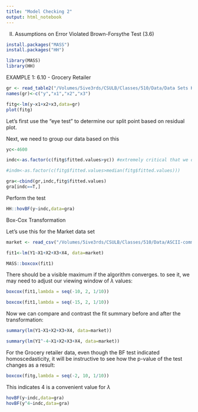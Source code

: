 ```yaml
---
title: "Model Checking 2"
output: html_notebook
---
```


II. Assumptions on Error Violated
Brown-Forsythe Test (3.6)


```r
install.packages("MASS")
install.packages("HH")
```

```r
library(MASS)
library(HH)
```

EXAMPLE 1: 6.10 - Grocery Retailer
```r
gr <- read_table2("/Volumes/5ive3rds/CSULB/Classes/510/Data/Data Sets KN/KutnerData/Chapter  6 Data Sets/CH06PR09.txt", col_names = FALSE)
names(gr)<-c("y","x1","x2","x3")
```

```r
fitg<-lm(y~x1+x2+x3,data=gr)
plot(fitg)
```

Let's first use the "eye test" to determine our split point based on residual plot.

Next, we need to group our data based on this

```r
yc<-4600

indc<-as.factor(c(fitg$fitted.values>yc)) #extremely critical that we define this indicator as a FACTOR, otherwise code won't run!

#indm<-as.factor(c(fitg$fitted.values>median(fitg$fitted.values)))

gra<-cbind(gr,indc,fitg$fitted.values)
gra[indc==T,]
```

Perform the test
```r
HH::hovBF(y~indc,data=gra)
```


Box-Cox Transformation

Let's use this for the Market data set
```r
market <- read_csv("/Volumes/5ive3rds/CSULB/Classes/510/Data/ASCII-comma/Chapter 07/market.txt")

fit1<-lm(Y1~X1+X2+X3+X4, data=market)
```



```r
MASS::boxcox(fit1)
```
There should be a visible maximum if the algorithm converges. to see it, we may need to adjust our viewing window of $\lambda$ values:
```r
boxcox(fit1,lambda = seq(-10, 2, 1/10))
```

```r
boxcox(fit1,lambda = seq(-15, 2, 1/10))
```

Now we can compare and contrast the fit summary  before and after the transformation:
```r
summary(lm(Y1~X1+X2+X3+X4, data=market))
```

```r
summary(lm(Y1^-4~X1+X2+X3+X4, data=market))
```

For the Grocery retailer data, even though the BF test indicated homoscedasticity, it will be instructive to see how the p-value of the test changes as a result:

```r
boxcox(fitg,lambda = seq(-2, 10, 1/10))
```
This indicates 4 is a convenient value for $\lambda$ 
```r
hovBF(y~indc,data=gra)
hovBF(y^4~indc,data=gra)
```


